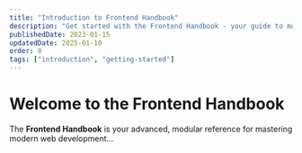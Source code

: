 ```yaml
---
title: "Introduction to Frontend Handbook"
description: "Get started with the Frontend Handbook - your guide to modern web development"
publishedDate: 2023-01-15
updatedDate: 2025-01-10
order: 0
tags: ["introduction", "getting-started"]
---
```


# Welcome to the Frontend Handbook

The **Frontend Handbook** is your advanced, modular reference for mastering modern web development...